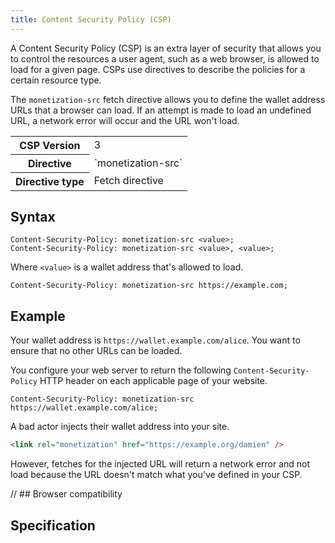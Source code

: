 ```yaml
---
title: Content Security Policy (CSP)
---
```



A <LinkOut href="https://developer.mozilla.org/en-US/docs/Web/HTTP/Headers/Content-Security-Policy">Content Security Policy (CSP)</LinkOut> is an extra layer of security that allows you to control the resources a user agent, such as a web browser, is allowed to load for a given page. CSPs use directives to describe the policies for a certain resource type.

The `monetization-src` fetch directive allows you to define the wallet address URLs that a browser can load. If an attempt is made to load an undefined URL, a network error will occur and the URL won't load.

<table>
  <tr>
    <th>CSP Version</th>
    <td>3</td>
  </tr>
  <tr>
    <th>Directive</th>
    <td>`monetization-src`</td>
  </tr>
  <tr>
    <th>Directive type</th>
    <td>
      <LinkOut href='https://developer.mozilla.org/en-US/docs/Glossary/Fetch_directive'>
        Fetch directive
      </LinkOut>
    </td>
  </tr>
</table>

## Syntax

```http
Content-Security-Policy: monetization-src <value>;
Content-Security-Policy: monetization-src <value>, <value>;
```

Where `<value>` is a wallet address that's allowed to load.

```http
Content-Security-Policy: monetization-src https://example.com;
```

## Example

Your wallet address is `https://wallet.example.com/alice`. You want to ensure that no other URLs can be loaded.

You configure your web server to return the following `Content-Security-Policy` HTTP header on each applicable page of your website.

```http
Content-Security-Policy: monetization-src https://wallet.example.com/alice;
```

A bad actor injects their wallet address into your site.

```html
<link rel="monetization" href="https://example.org/damien" />
```

However, fetches for the injected URL will return a network error and not load because the URL doesn't match what you've defined in your CSP.

<Hidden>

// ## Browser compatibility

<BrowserCompat json={data} />

</Hidden>

## Specification

<Specification anchor='content-security-policy' />
